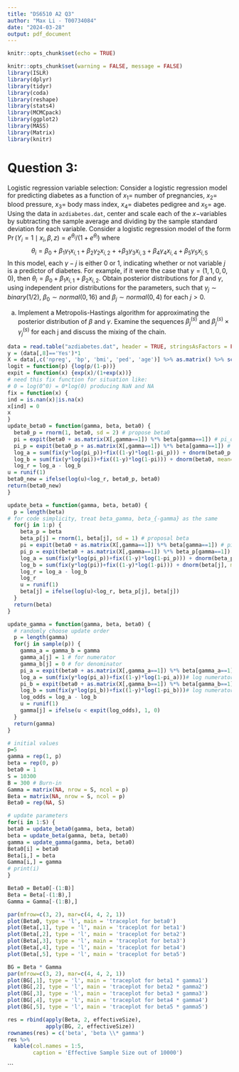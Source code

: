 ```yaml
---
title: "DS6510 A2 Q3"
author: "Max Li - T00734084"
date: "2024-03-28"
output: pdf_document
---
```


```r
knitr::opts_chunk$set(echo = TRUE)

knitr::opts_chunk$set(warning = FALSE, message = FALSE) 
library(ISLR)
library(dplyr)
library(tidyr)
library(coda)
library(reshape)
library(stats4)
library(MCMCpack)
library(ggplot2)
library(MASS)
library(Matrix)
library(knitr)
```

# Question 3: 

Logistic regression variable selection: Consider a logistic regression model for predicting diabetes as a function of $x_1 =$ number of pregnancies, $x_2 =$ blood pressure, $x_3 =$ body mass index, $x_4 =$ diabetes pedigree and $x_5 =$ age. Using the data in `azdiabetes.dat`, center and scale each of the $x-$variables by subtracting the sample average and dividing by the sample standard deviation for each variable. Consider a logistic regression model of the form $\Pr(Y_i =1 \mid x_i,\beta,z) = e^{\theta_i}/(1+e^{\theta_i})$ where
$$
\theta_i = \beta_0 + \beta_1\gamma_1x_{i,1} + \beta_2\gamma_2x_{i,2} ++ \beta_3\gamma_3x_{i,3} + \beta_4\gamma_4x_{i,4} + \beta_5\gamma_5x_{i,5}
$$
In this model, each $\gamma-j$ is either 0 or 1, indicating whether or not variable $j$ is a predictor of diabetes. For example, if it were the case that $\gamma = (1, 1, 0, 0, 0)$, then $\theta_i = \beta_0 + \beta_1x_{i,1} + \beta_2x_{i,2}$. Obtain posterior distributions for $\beta$ and $\gamma$, using independent prior distributions for the parameters, such that $\gamma_j \sim binary(1/2)$, $\beta_0 \sim normal(0, 16)$ and $\beta_j \sim normal(0, 4)$ for each $j > 0$.\newline

a) Implement a Metropolis-Hastings algorithm for approximating the posterior distribution of $\beta$ and $\gamma$. Examine the sequences $\beta^{(s)}_j$ and
$\beta^{(s)}_j \times \gamma^{(s)}_j$ for each j and discuss the mixing of the chain.\newline

```r
data = read.table("azdiabetes.dat", header = TRUE, stringsAsFactors = FALSE)
y = (data[,8]=='Yes')*1
X = data[,c('npreg', 'bp', 'bmi', 'ped', 'age')] %>% as.matrix() %>% scale()
logit = function(p) {log(p/(1-p))} 
expit = function(x) {exp(x)/(1+exp(x))}
# need this fix function for situation like:
# 0 = log(0^0) = 0*log(0) producing NaN and NA 
fix = function(x) {
ind = is.nan(x)|is.na(x) 
x[ind] = 0
x
}
update_beta0 = function(gamma, beta, beta0) {
  beta0_p = rnorm(1, beta0, sd = 2) # propose beta0
  pi = expit(beta0 + as.matrix(X[,gamma==1]) %*% beta[gamma==1]) # pi_original
  pi_p = expit(beta0_p + as.matrix(X[,gamma==1]) %*% beta[gamma==1]) # pi_proposed
  log_a = sum(fix(y*log(pi_p))+fix((1-y)*log(1-pi_p))) + dnorm(beta0_p, mean=0, sd=4, log=TRUE) 
  log_b = sum(fix(y*log(pi))+fix((1-y)*log(1-pi))) + dnorm(beta0, mean=0, sd=4, log=TRUE) 
  log_r = log_a - log_b
u = runif(1)
beta0_new = ifelse(log(u)<log_r, beta0_p, beta0)
return(beta0_new)
}

update_beta = function(gamma, beta, beta0) {
  p = length(beta)
# for code simplicity, treat beta_gamma, beta_{-gamma} as the same 
  for(j in 1:p) {
    beta_p = beta
    beta_p[j] = rnorm(1, beta[j], sd = 1) # proposal beta
    pi = expit(beta0 + as.matrix(X[,gamma==1]) %*% beta[gamma==1]) # pi_original
    pi_p = expit(beta0 + as.matrix(X[,gamma==1]) %*% beta_p[gamma==1]) # pi_proposed
    log_a = sum(fix(y*log(pi_p))+fix((1-y)*log(1-pi_p))) + dnorm(beta_p[j], mean=0, sd=2, log=TRUE)
    log_b = sum(fix(y*log(pi))+fix((1-y)*log(1-pi))) + dnorm(beta[j], mean=0, sd=2, log=TRUE) 
    log_r = log_a - log_b
    log_r
    u = runif(1)
    beta[j] = ifelse(log(u)<log_r, beta_p[j], beta[j])
  }
  return(beta) 
}

update_gamma = function(gamma, beta, beta0) {
  # randomly choose update order
  p = length(gamma) 
  for(j in sample(p)) {
    gamma_a = gamma_b = gamma 
    gamma_a[j] = 1 # for numerator 
    gamma_b[j] = 0 # for denominator
    pi_a = expit(beta0 + as.matrix(X[,gamma_a==1]) %*% beta[gamma_a==1]) # pi_original 
    log_a = sum(fix(y*log(pi_a))+fix((1-y)*log(1-pi_a)))# log numerator
    pi_b = expit(beta0 + as.matrix(X[,gamma_b==1]) %*% beta[gamma_b==1]) # pi_original 
    log_b = sum(fix(y*log(pi_b))+fix((1-y)*log(1-pi_b)))# log numerator
    log_odds = log_a - log_b
    u = runif(1)
    gamma[j] = ifelse(u < expit(log_odds), 1, 0)
  }
  return(gamma) 
}

# initial values
p=5
gamma = rep(1, p)
beta = rep(0, p)
beta0 = 1
S = 10300
B = 300 # Burn-in
Gamma = matrix(NA, nrow = S, ncol = p) 
Beta = matrix(NA, nrow = S, ncol = p) 
Beta0 = rep(NA, S)

# update parameters
for(i in 1:S) {
beta0 = update_beta0(gamma, beta, beta0) 
beta = update_beta(gamma, beta, beta0) 
gamma = update_gamma(gamma, beta, beta0) 
Beta0[i] = beta0
Beta[i,] = beta
Gamma[i,] = gamma
# print(i)
}

Beta0 = Beta0[-(1:B)]
Beta = Beta[-(1:B),]
Gamma = Gamma[-(1:B),]
```


```r
par(mfrow=c(3, 2), mar=c(4, 4, 2, 1)) 
plot(Beta0, type = 'l', main = 'traceplot for beta0') 
plot(Beta[,1], type = 'l', main = 'traceplot for beta1') 
plot(Beta[,2], type = 'l', main = 'traceplot for beta2') 
plot(Beta[,3], type = 'l', main = 'traceplot for beta3') 
plot(Beta[,4], type = 'l', main = 'traceplot for beta4') 
plot(Beta[,5], type = 'l', main = 'traceplot for beta5')

BG = Beta * Gamma
par(mfrow=c(3, 2), mar=c(4, 4, 2, 1)) 
plot(BG[,1], type = 'l', main = 'traceplot for beta1 * gamma1') 
plot(BG[,2], type = 'l', main = 'traceplot for beta2 * gamma2') 
plot(BG[,3], type = 'l', main = 'traceplot for beta3 * gamma3') 
plot(BG[,4], type = 'l', main = 'traceplot for beta4 * gamma4') 
plot(BG[,5], type = 'l', main = 'traceplot for beta5 * gamma5')

res = rbind(apply(Beta, 2, effectiveSize), 
            apply(BG, 2, effectiveSize))
rownames(res) = c('beta', 'beta \\* gamma') 
res %>%
  kable(col.names = 1:5,
        caption = 'Effective Sample Size out of 10000')
```
```



